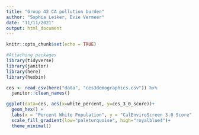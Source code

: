 ```yaml
---
title: "Group 42 CA pollution burden"
author: "Sophia Leiker, Evie Vermeer"
date: "11/11/2021"
output: html_document
---
```


```r
knitr::opts_chunk$set(echo = TRUE)

#Attaching packages
library(tidyverse)
library(janitor)
library(here)
library(hexbin)
```

```r
ces <- read_csv(here("data", "ces3demographics.csv")) %>% 
  janitor::clean_names()
```

```r
ggplot(data=ces, aes(x=white_percent, y=ces_3_0_score))+
  geom_hex() +
  labs(x = "Percent White Population", y = "CalEnviroScreen 3.0 Score", title = "Relationship Between Percent White Population and CES 3.0 Score", subtitle = "Data from CEJA Green Zones Manager Tiffany Eng")+
  scale_fill_gradient(low="paleturquoise", high="royalblue4")+
  theme_minimal()

```

